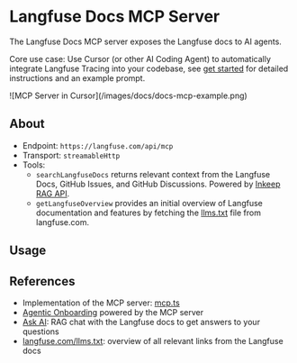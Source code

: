 # Langfuse Docs MCP Server

The Langfuse Docs MCP server exposes the Langfuse docs to AI agents.

Core use case: Use Cursor (or other AI Coding Agent) to automatically integrate Langfuse Tracing into your codebase, see [get started](/docs/get-started) for detailed instructions and an example prompt.

<Frame border>![MCP Server in Cursor](/images/docs/docs-mcp-example.png)</Frame>

## About

- Endpoint: `https://langfuse.com/api/mcp`
- Transport: `streamableHttp`
- Tools:
  - `searchLangfuseDocs` returns relevant context from the Langfuse Docs, GitHub Issues, and GitHub Discussions. Powered by [Inkeep RAG API](https://docs.inkeep.com/ai-api/rag-mode/http-request).
  - `getLangfuseOverview` provides an initial overview of Langfuse documentation and features by fetching the [llms.txt](https://langfuse.com/llms.txt) file from langfuse.com.

## Usage


<DocsMcpServerInstallation />

## References

- Implementation of the MCP server: [mcp.ts](https://github.com/langfuse/langfuse-docs/blob/main/pages/api/mcp.ts)
- [Agentic Onboarding](/docs/get-started) powered by the MCP server
- [Ask AI](/docs/ask-ai): RAG chat with the Langfuse docs to get answers to your questions
- [langfuse.com/llms.txt](https://langfuse.com/llms.txt): overview of all relevant links from the Langfuse docs
